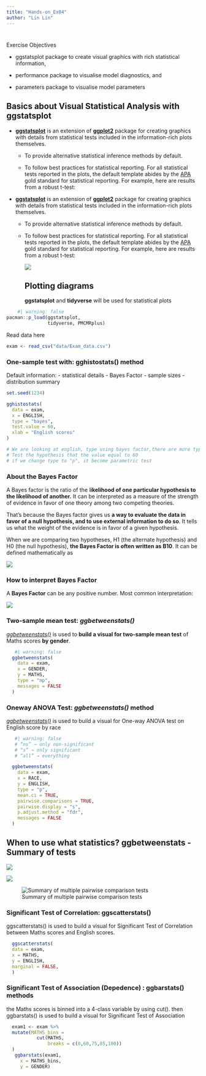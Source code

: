 ```yaml
---
title: "Hands-on_Ex04"
author: "Lin Lin"
---
```


# 

Exercise Objectives

-   ggstatsplot package to create visual graphics with rich statistical information,

-   performance package to visualise model diagnostics, and

-   parameters package to visualise model parameters

## Basics about Visual Statistical Analysis with **ggstatsplot**

-   [**ggstatsplot**](https://indrajeetpatil.github.io/ggstatsplot/) is an extension of [**ggplot2**](https://ggplot2.tidyverse.org/) package for creating graphics with details from statistical tests included in the information-rich plots themselves.

    -   To provide alternative statistical inference methods by default.

    -   To follow best practices for statistical reporting. For all statistical tests reported in the plots, the default template abides by the [APA](https://my.ilstu.edu/~jhkahn/apastats.html) gold standard for statistical reporting. For example, here are results from a robust t-test:

-   [**ggstatsplot**](https://indrajeetpatil.github.io/ggstatsplot/) is an extension of [**ggplot2**](https://ggplot2.tidyverse.org/) package for creating graphics with details from statistical tests included in the information-rich plots themselves.

    -   To provide alternative statistical inference methods by default.

    -   To follow best practices for statistical reporting. For all statistical tests reported in the plots, the default template abides by the [APA](https://my.ilstu.edu/~jhkahn/apastats.html) gold standard for statistical reporting. For example, here are results from a robust t-test:

        ![](https://r4va.netlify.app/chap09/img/image2.jpg)\

        ## Plotting diagrams

        **ggstatsplot** and **tidyverse** will be used for statistical plots

```r
    #| warning: false
pacman::p_load(ggstatsplot,
               tidyverse, PMCMRplus) 
```

Read data here

```r
exam <- read_csv("data/Exam_data.csv")
```

### One-sample test with: gghistostats() method

Default information: - statistical details - Bayes Factor - sample sizes - distribution summary

```r
set.seed(1234)

gghistostats(
  data = exam,
  x = ENGLISH,
  type = "bayes",
  test.value = 60,
  xlab = "English scores"
)

# We are looking at english, type using bayes factor,there are more types available.
# Test the hypothesis that the value equal to 60
# if we change type to "p", it become parametric test
```

### About the Bayes Factor

A Bayes factor is the ratio of the l**ikelihood of one particular hypothesis to the likelihood of another.** It can be interpreted as a measure of the strength of evidence in favor of one theory among two competing theories.

That's because the Bayes factor gives us **a way to evaluate the data in favor of a null hypothesis, and to use external information to do so**. It tells us what the weight of the evidence is in favor of a given hypothesis.

When we are comparing two hypotheses, H1 (the alternate hypothesis) and H0 (the null hypothesis), **the Bayes Factor is often written as B10**. It can be defined mathematically as

![](https://r4va.netlify.app/chap09/img/image5.jpg)

### How to interpret Bayes Factor

A **Bayes Factor** can be any positive number. Most common interpretation:

![](https://r4va.netlify.app/chap09/img/image6.jpg)

### Two-sample mean test: *ggbetweenstats()*

[*ggbetweenstats()*](https://indrajeetpatil.github.io/ggstatsplot/reference/ggbetweenstats.html) is used to **build a visual for two-sample mean test** of Maths scores **by gender**.

```r
   #| warning: false
  ggbetweenstats(
    data = exam,
    x = GENDER, 
    y = MATHS,
    type = "np",
    messages = FALSE
  )
```

### Oneway ANOVA Test: *ggbetweenstats()* method

[*ggbetweenstats()*](https://indrajeetpatil.github.io/ggstatsplot/reference/ggbetweenstats.html) is used to build a visual for One-way ANOVA test on English score by race

```r
   #| warning: false
   # “ns” → only non-significant
   # “s” → only significant
   # “all” → everything

  ggbetweenstats(
    data = exam,
    x = RACE, 
    y = ENGLISH,
    type = "p",
    mean.ci = TRUE, 
    pairwise.comparisons = TRUE, 
    pairwise.display = "s",
    p.adjust.method = "fdr",
    messages = FALSE
  )
```



## When to use what statistics? ggbetweenstats - Summary of tests

![](https://r4va.netlify.app/chap09/img/image7.jpg)

![](https://r4va.netlify.app/chap09/img/image8.jpg)

![Summary of multiple pairwise comparison tests](https://r4va.netlify.app/chap09/img/image9.jpg)


### Significant Test of Correlation: ggscatterstats()
 ggscatterstats() is used to build a visual for Significant Test of Correlation between Maths scores and English scores.
```r
  ggscatterstats(
  data = exam,
  x = MATHS,
  y = ENGLISH,
  marginal = FALSE,
  )
```

### Significant Test of Association (Depedence) : ggbarstats() methods
 the Maths scores is binned into a 4-class variable by using cut().
 then  ggbarstats() is used to build a visual for Significant Test of Association
```r
  exam1 <- exam %>% 
  mutate(MATHS_bins = 
           cut(MATHS, 
               breaks = c(0,60,75,85,100))
  )  
   ggbarstats(exam1, 
     x = MATHS_bins, 
     y = GENDER)

```

